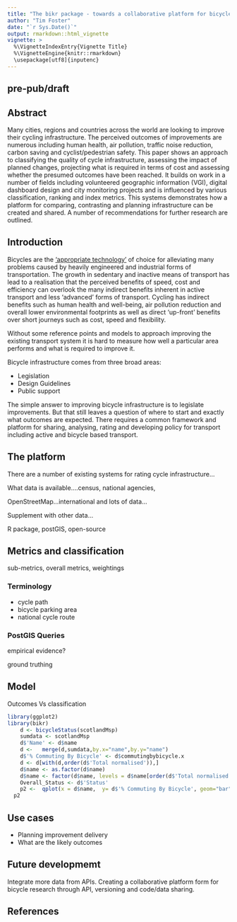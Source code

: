 ```yaml
---
title: "The bikr package - towards a collaborative platform for bicycle infrastructure classification and analysis"
author: "Tim Foster"
date: "`r Sys.Date()`"
output: rmarkdown::html_vignette
vignette: >
  %\VignetteIndexEntry{Vignette Title}
  %\VignetteEngine{knitr::rmarkdown}
  \usepackage[utf8]{inputenc}
---
```


## pre-pub/draft

## Abstract

Many cities, regions and countries across the world are looking to improve their cycling infrastructure. The perceived outcomes of improvements are numerous including human health, air pollution, traffic noise reduction, carbon saving and cyclist/pedestrian safety. This paper shows an approach to classifying the quality of cycle infrastructure, assessing the impact of planned changes, projecting what is required in terms of cost and assessing whether the presumed outcomes have been reached. It builds on work in a number of fields including volunteered geographic information (VGI), digital dashboard design and city monitoring projects and is influenced by various classification, ranking and index metrics. This systems demonstrates how a platform for comparing, contrasting and planning infrastructure can be created and shared. A number of recommendations for further research are outlined.

## Introduction

Bicycles are the ['appropriate technology'](http://en.wikipedia.org/wiki/Appropriate_technology) of choice for alleviating many problems caused by heavily engineered and industrial forms of transportation. The growth in sedentary and inactive means of transport has lead to a realisation that the perceived benefits of speed, cost and efficiency can overlook the many indirect benefits inherent in active transport and less 'advanced' forms of transport. Cycling has indirect benefits such as human health and well-being, air pollution reduction and overall lower environmental footprints as well as direct 'up-front' benefits over short journeys such as cost, speed and flexibility.

Without some reference points and models to approach improving the existing transport system it is hard to measure how well a particular area performs and what is required to improve it.

Bicycle infrastructure comes from three broad areas:

* Legislation
* Design Guidelines
* Public support

The simple answer to improving bicycle infrastructure is to legislate improvements. But that still leaves a question of where to start and exactly what outcomes are expected. There requires a common framework and platform for sharing, analysing, rating and developing policy for transport including active and bicycle based transport.

## The platform

There are a number of existing systems for rating cycle infrastructure...

What data is available....census, national agencies, 

OpenStreetMap...international and lots of data...

Supplement with other data...

R package, postGIS, open-source

## Metrics and classification

sub-metrics, overall metrics, weightings

### Terminology

* cycle path
* bicycle parking area
* national cycle route

### PostGIS Queries

empirical evidence?

ground truthing

## Model

Outcomes Vs classification

```r
library(ggplot2)
library(bikr)
    d <- bicycleStatus(scotlandMsp)
    sumdata <- scotlandMsp
    d$'Name' <- d$name
    d <-   merge(d,sumdata,by.x="name",by.y="name")
    d$'% Commuting By Bicycle' <- d$commutingbybicycle.x
    d <- d[with(d,order(d$'Total normalised')),]
    d$name <- as.factor(d$name)
    d$name <- factor(d$name, levels = d$name[order(d$'Total normalised')])
    Overall_Status <- d$'Status'
    p2 <-  qplot(x = d$name,  y= d$'% Commuting By Bicycle', geom="bar",fill=Overall_Status, stat="identity",xlab="Area",ylab="Percentage communting by bicycle") + theme(axis.text.x = element_text(angle = 90, hjust = 1))
  p2
```

## Use cases

* Planning improvement delivery
* What are the likely outcomes

## Future developmemt

Integrate more data from APIs. Creating a collaborative platform form for bicycle research through API, versioning and code/data sharing.

## References
